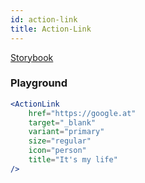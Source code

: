 ```yaml
---
id: action-link
title: Action-Link
---
```



[Storybook](https://aurora.ubergrape.com/storybook/?path=/story/components-actionlink--base)

<ActionLink href="#" title="Take me somewhere" />

### Playground

```jsx live
<ActionLink
    href="https://google.at"
    target="_blank"
    variant="primary"
    size="regular"
    icon="person"
    title="It's my life"
/>
```
